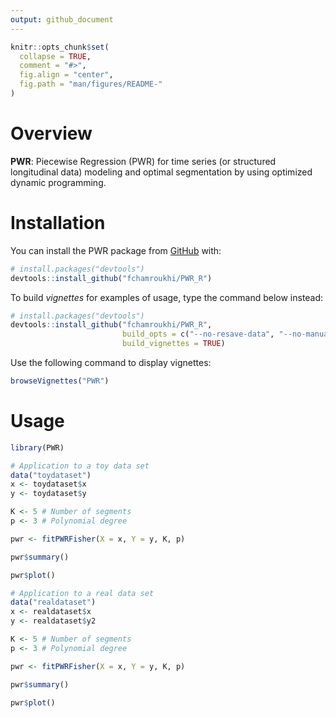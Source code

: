 ```yaml
---
output: github_document
---
```


<!-- README.md is generated from README.Rmd. Please edit that file -->

```r
knitr::opts_chunk$set(
  collapse = TRUE,
  comment = "#>",
  fig.align = "center",
  fig.path = "man/figures/README-"
)
```
# Overview

<!-- badges: start -->
<!-- badges: end -->

**PWR**: Piecewise Regression (PWR) for time series (or structured 
longitudinal data) modeling and optimal segmentation by using optimized 
dynamic programming.

# Installation

You can install the PWR package from [GitHub](https://github.com/) with:

```r
# install.packages("devtools")
devtools::install_github("fchamroukhi/PWR_R")
```

To build *vignettes* for examples of usage, type the command below instead:

```r
# install.packages("devtools")
devtools::install_github("fchamroukhi/PWR_R", 
                         build_opts = c("--no-resave-data", "--no-manual"), 
                         build_vignettes = TRUE)
```

Use the following command to display vignettes:

```r
browseVignettes("PWR")
```

# Usage

```r
library(PWR)
```

```r
# Application to a toy data set
data("toydataset")
x <- toydataset$x
y <- toydataset$y

K <- 5 # Number of segments
p <- 3 # Polynomial degree

pwr <- fitPWRFisher(X = x, Y = y, K, p)

pwr$summary()

pwr$plot()
```

```r
# Application to a real data set
data("realdataset")
x <- realdataset$x
y <- realdataset$y2

K <- 5 # Number of segments
p <- 3 # Polynomial degree

pwr <- fitPWRFisher(X = x, Y = y, K, p)

pwr$summary()

pwr$plot()
```
